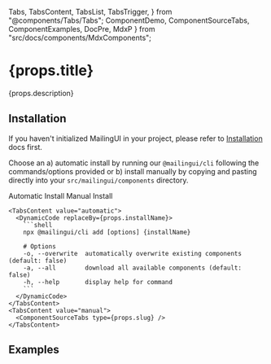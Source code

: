   Tabs,
  TabsContent,
  TabsList,
  TabsTrigger,
} from "@components/Tabs/Tabs";
  ComponentDemo,
  ComponentSourceTabs,
  ComponentExamples, DocPre, MdxP
} from "src/docs/components/MdxComponents";


# {props.title}

<MdxP>{props.description}</MdxP>

<ComponentDemo type={props.slug} />

## Installation

If you haven't initialized MailingUI in your project, please refer to [Installation](/docs/installation) docs first.

Choose an a) automatic install by running our `@mailingui/cli` following the commands/options provided or b) install manually by copying and pasting directly into your `src/mailingui/components` directory.

  <Tabs defaultValue="automatic">
    <div className="flex items-center justify-start w-full mb-8">
      <TabsList className="mt-8 rounded-2xl">
        <TabsTrigger value="automatic" className="px-7 py-2 rounded-[10px]">Automatic Install</TabsTrigger>
        <TabsTrigger value="manual" className="px-7 py-2 rounded-[10px]">Manual Install</TabsTrigger>
      </TabsList>
    </div>

    <TabsContent value="automatic">
      <DynamicCode replaceBy={props.installName}>
        ```shell
        npx @mailingui/cli add [options] {installName}

        # Options
        -o, --overwrite  automatically overwrite existing components (default: false)
        -a, --all        download all available components (default: false)
        -h, --help       display help for command
        ```
      </DynamicCode>
    </TabsContent>
    <TabsContent value="manual">
      <ComponentSourceTabs type={props.slug} />
    </TabsContent>

  </Tabs>

## Examples

<ComponentExamples type={props.slug} />
